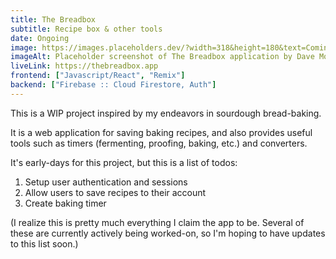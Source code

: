 ```yaml
---
title: The Breadbox
subtitle: Recipe box & other tools
date: Ongoing
image: https://images.placeholders.dev/?width=318&height=180&text=Coming%20soon&bgColor=%23f7f6f6&textColor=%236d6e71
imageAlt: Placeholder screenshot of The Breadbox application by Dave Mozdzanowski
liveLink: https://thebreadbox.app
frontend: ["Javascript/React", "Remix"]
backend: ["Firebase :: Cloud Firestore, Auth"]
---
```



<ProjectTitle
  title={title}
  linkHref={liveLink}
  subtitle={subtitle}
  date={date}
/>

This is a WIP project inspired by my endeavors in sourdough bread-baking.

It is a web application for saving baking recipes, and also provides useful tools such as timers (fermenting, proofing, baking, etc.) and converters.

It's early-days for this project, but this is a list of todos:

1. Setup user authentication and sessions
2. Allow users to save recipes to their account
3. Create baking timer

(I realize this is pretty much everything I claim the app to be. Several of these are currently actively being worked-on, so I'm hoping to have updates to this list soon.)